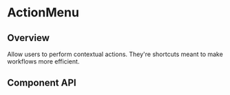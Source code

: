 
# ActionMenu

## Overview

Allow users to perform contextual actions. They're shortcuts meant to make
workflows more efficient.

<Preview>
  <Story id="components-actionmenu--default" />
</Preview>

## Component API

<Props />
